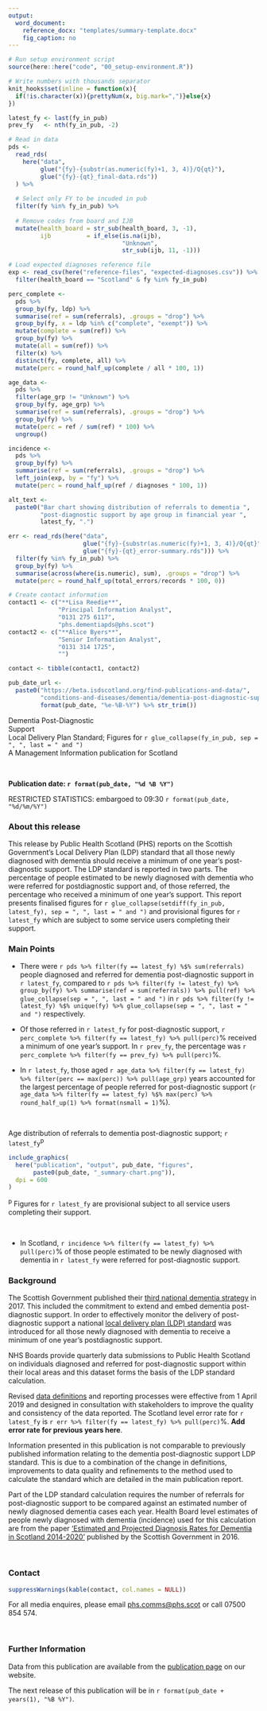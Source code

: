 ```yaml
---
output: 
  word_document:
    reference_docx: "templates/summary-template.docx"
    fig_caption: no
---
```



```r

# Run setup environment script
source(here::here("code", "00_setup-environment.R"))

# Write numbers with thousands separator
knit_hooks$set(inline = function(x){
  if(!is.character(x)){prettyNum(x, big.mark=",")}else{x}
})

latest_fy <- last(fy_in_pub)
prev_fy   <- nth(fy_in_pub, -2)

# Read in data
pds <- 
  read_rds(
    here("data", 
         glue("{fy}-{substr(as.numeric(fy)+1, 3, 4)}/Q{qt}"),
         glue("{fy}-{qt}_final-data.rds"))
  ) %>%
  
  # Select only FY to be incuded in pub
  filter(fy %in% fy_in_pub) %>%
  
  # Remove codes from board and IJB
  mutate(health_board = str_sub(health_board, 3, -1),
         ijb          = if_else(is.na(ijb),
                                "Unknown",
                                str_sub(ijb, 11, -1)))

# Load expected diagnoses reference file
exp <- read_csv(here("reference-files", "expected-diagnoses.csv")) %>%
  filter(health_board == "Scotland" & fy %in% fy_in_pub)

perc_complete <-
  pds %>%
  group_by(fy, ldp) %>% 
  summarise(ref = sum(referrals), .groups = "drop") %>%
  group_by(fy, x = ldp %in% c("complete", "exempt")) %>%
  mutate(complete = sum(ref)) %>%
  group_by(fy) %>%
  mutate(all = sum(ref)) %>%
  filter(x) %>%
  distinct(fy, complete, all) %>%
  mutate(perc = round_half_up(complete / all * 100, 1))

age_data <-
  pds %>%
  filter(age_grp != "Unknown") %>%
  group_by(fy, age_grp) %>%
  summarise(ref = sum(referrals), .groups = "drop") %>%
  group_by(fy) %>%
  mutate(perc = ref / sum(ref) * 100) %>%
  ungroup()

incidence <-
  pds %>% 
  group_by(fy) %>%
  summarise(ref = sum(referrals), .groups = "drop") %>%
  left_join(exp, by = "fy") %>%
  mutate(perc = round_half_up(ref / diagnoses * 100, 1))

alt_text <-
  paste0("Bar chart showing distribution of referrals to dementia ",
         "post-diagnostic support by age group in financial year ",
         latest_fy, ".")

err <- read_rds(here("data", 
                     glue("{fy}-{substr(as.numeric(fy)+1, 3, 4)}/Q{qt}"),
                     glue("{fy}-{qt}_error-summary.rds"))) %>%
  filter(fy %in% fy_in_pub) %>%
  group_by(fy) %>%
  summarise(across(where(is.numeric), sum), .groups = "drop") %>%
  mutate(perc = round_half_up(total_errors/records * 100, 0))

# Create contact information
contact1 <- c("**Lisa Reedie**", 
              "Principal Information Analyst", 
              "0131 275 6117",
              "phs.dementiapds@phs.scot")
contact2 <- c("**Alice Byers**", 
              "Senior Information Analyst", 
              "0131 314 1725",
              "")

contact <- tibble(contact1, contact2)

pub_date_url <- 
  paste0("https://beta.isdscotland.org/find-publications-and-data/",
         "conditions-and-diseases/dementia/dementia-post-diagnostic-support/",
         format(pub_date, "%e-%B-%Y") %>% str_trim())
```

<Div custom-style = "Publication Title">Dementia Post-Diagnostic  
Support</Div>
<!-- <Div custom-style = "Publication Title">Support</Div> -->
<Div custom-style = "Publication subtitle">Local Delivery Plan Standard; Figures for `r glue_collapse(fy_in_pub, sep = ", ", last = " and ")`</Div>
<Div custom-style = "National stats">A Management Information publication for Scotland</Div>

<br>

**Publication date: `r format(pub_date, "%d %B %Y")`**

<Div custom-style = "RestrictedStats">RESTRICTED STATISTICS: embargoed to 09:30 `r format(pub_date, "%d/%m/%Y")`</Div>

### About this release
This release by Public Health Scotland (PHS) reports on the Scottish Government’s Local Delivery Plan (LDP) standard that all those newly diagnosed with dementia should receive a minimum of one year’s post-diagnostic support. The LDP standard is reported in two parts. The percentage of people estimated to be newly diagnosed with dementia who were referred for postdiagnostic support and, of those referred, the percentage who received a minimum of one year’s support. This report presents finalised figures for `r glue_collapse(setdiff(fy_in_pub, latest_fy), sep = ", ", last = " and ")` and provisional figures for `r latest_fy` which are subject to some service users completing their support.

### Main Points
* There were `r pds %>% filter(fy == latest_fy) %$% sum(referrals)` people diagnosed and referred for dementia post-diagnostic support in `r latest_fy`, compared to `r pds %>% filter(fy != latest_fy) %>% group_by(fy) %>% summarise(ref = sum(referrals)) %>% pull(ref) %>% glue_collapse(sep = ", ", last = " and ")` in `r pds %>% filter(fy != latest_fy) %$% unique(fy) %>% glue_collapse(sep = ", ", last = " and ")` respectively.

* Of those referred in `r latest_fy` for post-diagnostic support, `r perc_complete %>% filter(fy == latest_fy) %>% pull(perc)`% received a minimum of one year's support. In `r prev_fy`, the percentage was `r perc_complete %>% filter(fy == prev_fy) %>% pull(perc)`%.

* In `r latest_fy`, those aged `r age_data %>% filter(fy == latest_fy) %>% filter(perc == max(perc)) %>% pull(age_grp)` years accounted for the largest percentage of people referred for post-diagnostic support (`r age_data %>% filter(fy == latest_fy) %$% max(perc) %>% round_half_up(1) %>% format(nsmall = 1)`%).

<br>

<Div custom-style = "Chart Title">Age distribution of referrals to dementia post-diagnostic support; `r latest_fy`^p^</Div>
<Div custom-style = "Figure_Style">
```r
include_graphics(
  here("publication", "output", pub_date, "figures", 
       paste0(pub_date, "_summary-chart.png")), 
  dpi = 600
)
```
</div>

<Div custom-style = "Footnotes">^p^ Figures for `r latest_fy` are provisional subject to all service users completing their support.</div>

<br>

* In Scotland, `r incidence %>% filter(fy == latest_fy) %>% pull(perc)`% of those people estimated to be newly diagnosed with dementia in `r latest_fy` were referred for post-diagnostic support. 

### Background
The Scottish Government published their [third national dementia strategy](https://beta.gov.scot/publications/scotlands-national-dementia-strategy-2017-2020/) in 2017. This included the commitment to extend and embed dementia post-diagnostic support. In order to effectively monitor the delivery of post-diagnostic support a national [local delivery plan (LDP) standard](https://www.gov.scot/About/Performance/scotPerforms/NHSScotlandperformance/Dementia-LDP) was introduced for all those newly diagnosed with dementia to receive a minimum of one year’s postdiagnostic support.

NHS Boards provide quarterly data submissions to Public Health Scotland on individuals diagnosed and referred for post-diagnostic support within their local areas and this dataset forms the basis of the LDP standard calculation.

Revised [data definitions](https://www.isdscotland.org/Health-Topics/Mental-Health/Dementia-Post-diagnostic-Support/_docs/Dementia-PDS-Definitions-and-Recording-Guidance.pdf) and reporting processes were effective from 1 April 2019 and designed in consultation with stakeholders to improve the quality and consistency of the data reported. The Scotland level error rate for `r latest_fy` is `r err %>% filter(fy == latest_fy) %>% pull(perc)`%. **Add error rate for previous years here**.

Information presented in this publication is not comparable to previously published information relating to the dementia post-diagnostic support LDP standard. This is due to a combination of the change in definitions, improvements to data quality and refinements to the method used to calculate the standard which are detailed in the main publication report.

Part of the LDP standard calculation requires the number of referrals for post-diagnostic support to be compared against an estimated number of newly diagnosed dementia cases each year. Health Board level estimates of people newly diagnosed with dementia (incidence) used for this calculation are from the paper [‘Estimated and Projected Diagnosis Rates for Dementia in Scotland 2014-2020’](https://www.gov.scot/publications/estimated-projected-diagnosis-rates-dementia-scotland-2014-2020/) published by the Scottish Government in 2016.

<br>

### Contact

<Div custom-style = "Normal-no-space">
```r
suppressWarnings(kable(contact, col.names = NULL))
```
</Div>

For all media enquires, please email [phs.comms@phs.scot](mailto:phs.comms@phs.scot) or call 07500 854 574.

<br>

### Further Information
Data from this publication are available from the [publication page](`r pub_date_url`) on our website.

The next release of this publication will be in `r format(pub_date + years(1), "%B %Y")`.
